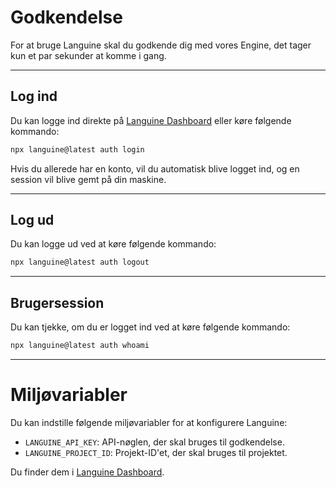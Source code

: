 # Godkendelse

For at bruge Languine skal du godkende dig med vores Engine, det tager kun et par sekunder at komme i gang.

---

## Log ind

Du kan logge ind direkte på [Languine Dashboard](https://languine.ai/login) eller køre følgende kommando:

```bash title="Terminal"
npx languine@latest auth login
```


Hvis du allerede har en konto, vil du automatisk blive logget ind, og en session vil blive gemt på din maskine.

---

## Log ud

Du kan logge ud ved at køre følgende kommando:

```bash title="Terminal"
npx languine@latest auth logout
```

---

## Brugersession

Du kan tjekke, om du er logget ind ved at køre følgende kommando:

```bash title="Terminal"
npx languine@latest auth whoami
```

---


# Miljøvariabler

Du kan indstille følgende miljøvariabler for at konfigurere Languine:

- `LANGUINE_API_KEY`: API-nøglen, der skal bruges til godkendelse.
- `LANGUINE_PROJECT_ID`: Projekt-ID'et, der skal bruges til projektet.

Du finder dem i [Languine Dashboard](https://languine.ai/login).